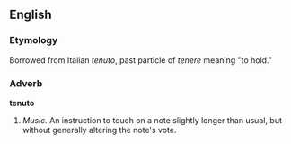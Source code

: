 ==English==

===Etymology===

Borrowed from Italian ''tenuto'', past particle of ''tenere'' meaning "to hold."

===Adverb===
'''tenuto'''

#''Music.'' An instruction to touch on a note slightly longer than usual, but without generally altering the note's vote.